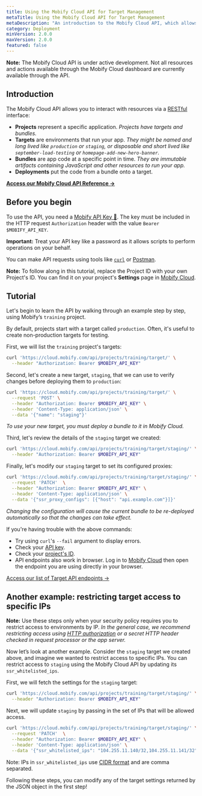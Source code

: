```yaml
---
title: Using the Mobify Cloud API for Target Management
metaTitle: Using the Mobify Cloud API for Target Management
metaDescription: "An introduction to the Mobify Cloud API, which allows you to create projects, targets, bundles, and deployments."
category: Deployment
minVersion: 2.0.0
maxVersion: 2.0.0
featured: false
---
```


<Callout type="info">

**Note:** The Mobify Cloud API is under active development. Not all resources and actions available through the Mobify Cloud dashboard are currently available through the API.

</Callout>

## Introduction

The Mobify Cloud API allows you to interact with resources via a [RESTful](https://developer.mozilla.org/en-US/docs/Glossary/REST) interface:

-   **Projects** represent a specific application. _Projects have targets and bundles._
-   **Targets** are environments that run your app. _They might be named and long lived like `production` or `staging`, or disposable and short lived like `september-load-testing` or `homepage-add-new-hero-banner`._
-   **Bundles** are app code at a specific point in time. _They are immutable artifacts containing JavaScript and other resources to run your app._
-   **Deployments** put the code from a bundle onto a target.

**[Access our Mobify Cloud API Reference →](/apis-and-sdks/mobify-cloud)**

## Before you begin

To use the API, you need a [Mobify API Key 🔑](https://cloud.mobify.com/account/). The key must be included in the HTTP request `Authorization` header with the value `Bearer $MOBIFY_API_KEY`.

<Callout type="warning">

**Important:** Treat your API key like a password as it allows scripts to perform operations on your behalf.

</Callout>

You can make API requests using tools like [`curl`](https://curl.haxx.se/docs/manpage.html) or [Postman](https://www.getpostman.com/).

<Callout type="info">

**Note:** To follow along in this tutorial, replace the Project ID with your own Project's ID. You can find it on your project's <strong>Settings</strong> page in [Mobify Cloud](https://cloud.mobify.com/).

</Callout>

## Tutorial

Let's begin to learn the API by walking through an example step by step, using Mobify’s `training` project.

By default, projects start with a target called `production`. Often, it's useful to create non-production targets for testing.

First, we will list the `training` project's targets:

```bash
curl 'https://cloud.mobify.com/api/projects/training/target/' \
  --header "Authorization: Bearer $MOBIFY_API_KEY"
```

Second, let's create a new target, `staging`, that we can use to verify changes before deploying them to `production`:

```bash
curl 'https://cloud.mobify.com/api/projects/training/target/' \
  --request 'POST' \
  --header "Authorization: Bearer $MOBIFY_API_KEY" \
  --header 'Content-Type: application/json' \
  --data '{"name": "staging"}'
```

_To use your new target, you must deploy a bundle to it in Mobify Cloud._

Third, let's review the details of the `staging` target we created:

```bash
curl 'https://cloud.mobify.com/api/projects/training/target/staging/' \
  --header "Authorization: Bearer $MOBIFY_API_KEY"
```

Finally, let's modify our `staging` target to set its configured proxies:

```bash
curl 'https://cloud.mobify.com/api/projects/training/target/staging/' \
  --request 'PATCH'  \
  --header "Authorization: Bearer $MOBIFY_API_KEY" \
  --header 'Content-Type: application/json' \
  --data '{"ssr_proxy_configs": [{"host": "api.example.com"}]}'
```

_Changing the configuration will cause the current bundle to be re-deployed automatically so that the changes can take effect._

If you're having trouble with the above commands:

-   Try using `curl`'s `--fail` argument to display errors.
-   Check your [API key](https://cloud.mobify.com/account/).
-   Check your [project's ID](https://cloud.mobify.com).
-   API endpoints also work in browser. Log in to [Mobify Cloud](https://cloud.mobify.com) then open the endpoint you are using directly in your browser.

[Access our list of Target API endpoints →](/apis-and-sdks/mobify-cloud)

## Another example: restricting target access to specific IPs

<Callout type="info">

**Note:** Use these steps only when your security policy requires you to restrict access to environments by IP. _In the general case, we recommend restricting access using [HTTP authorization](https://en.wikipedia.org/wiki/Basic_access_authentication) or a secret HTTP header checked in request processor or the app server._

</Callout>

Now let’s look at another example. Consider the `staging` target we created above, and imagine we wanted to restrict access to specific IPs. You can restrict access to `staging` using the Mobify Cloud API by updating its `ssr_whitelisted_ips`.

First, we will fetch the settings for the `staging` target:

```bash
curl 'https://cloud.mobify.com/api/projects/training/target/staging/' \
  --header "Authorization: Bearer $MOBIFY_API_KEY"
```

Next, we will update `staging` by passing in the set of IPs that will be allowed access.

```bash
curl 'https://cloud.mobify.com/api/projects/training/target/staging/' \
  --request 'PATCH'  \
  --header "Authorization: Bearer $MOBIFY_API_KEY" \
  --header 'Content-Type: application/json' \
  --data '{"ssr_whitelisted_ips": "104.255.11.140/32,104.255.11.141/32"}'
```

Note: IPs in `ssr_whitelisted_ips` use [CIDR format](https://en.wikipedia.org/wiki/Classless_Inter-Domain_Routing) and are comma separated.

Following these steps, you can modify any of the target settings returned by the JSON object in the first step!
